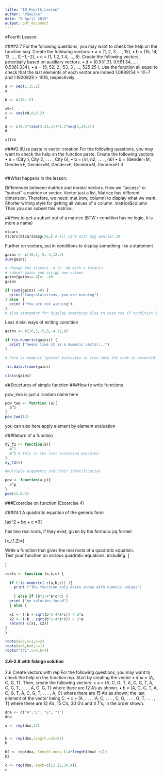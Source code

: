 ```yaml
---
title: "10_Fourth_Lesson"
author: "PGaulke"
date: "5 April 2019"
output: pdf_document
---
```


#Fourth Lesson


####2.7 For the following questions, you may want to check the help on the function seq.
Create the following vectors:
• a = (1, 2, 3, ..., 15),
• b = (15, 14, 13, ..., 0,−1,−2),
• c = (1, 1.2, 1.4, ..., 8).
Create the following vectors, potentially based on auxiliary vectors.
• d = (0.531.31, 0.561.34, ..., 0.5361.334),
• e = (5, 52, 2 , 53, 3 , ..., 525
25 ).
Use the function all.equal to check that the last elements of each vector are indeed 1.0889154 × 10−7 and
1.1920929 × 1016, respectively.


```r
a <- seq(1,15,1)
a

b <- c(15:-2)

x0=1
c <- seq(x0,8,0.2)
c

d <- c(0.5^(seq(3,36,3))*1.3^seq(1,34,3))
d

xtfrm


```

####2.8Use paste in vector creation
For the following questions, you may want to check the help on the function paste.
Create the following vectors:
• a = (City 1, City 2, . . . , City 6),
• b = (n1, n2, . . . , n6)
• b = (Gender=M, Gender=F, Gender=M, Gender=F, Gender=M, Gender=F)
3


```r




```


##What happens in the lesson:

Differences between matrice and normal vectors. How we "access" or "subset" a matrice or vector: Vector just a list, Matrice has different dimension. Therefore, we need: mat.(row, column) to display what we want.
Shorter writing style for getting all values of a column: matrice$column
Than you can subset this matrice.


##How to get a subset out of a matrice
(BTW r condition has no logic, it is more a name)
```r
mtcars
mtcars[mtcars$mpg<20,] # all cars with mpg smaller 20


```

Further on vectors, put in conditions to display something like a statement

```r

gains <- c(10,3,-5,-4,12,4)
sum(gains)

# change the element -4 to -40 with a formula
# subset gains and assign new values
gains[gains==-4]<- -40
gains

if (sum(gains) >0) {
  print("Congratulations, you are winning")
} else  {
  print ("You are not winning")
}
# else statement for display something else in case the if condition is false

```


Less trivial ways of writing condition
  
```r
gains <- c(10,3,-5,0,-4,12,4)

if (is.numeric(gains)) {
  print ("Seems like it is a numeric vector...")
}

# here is-numeric (gains) evaluates to true hece the code is exceuted.

!is.data.frame(gains)

class(gains)

```


##Structures of simple function
###How to write functions

pow_two is just a random name here
```r
pow_two <- function (a){
  a^2
}
pow_two(12)
```

you can also here apply element by element evaluation


###Return of a function

```r
my_f2 <- function(a){
  a^2
  a^3 # this is the last exression executed
}
my_f2(5)

```


```r
#multiple arguments and their identification

pow <- function(a,p){
  a^p
}
pow(12,0.5)

```


###Excercise on function (Excercise 4)

####4.1 A quadratic equation of the generic form

\[ax^2 + bx + c =0\]

has two real roots, if they exist, given by the formula: pq formel

\[x_{1,2}=\frac{ -b \pm\sqrt{b^2 -4ac}}{2a}\]

Write a function that gives the real roots of a quadratic equation.  
Test your function on  various quadratic equations, including:
\[\begin{split}5x^2 + 6x + 1 = 0\\ 5x^2 + 2x + 1 = 0\end{split}\] 

```r

roots <- function (a,b,c) {
  
  if (!is.numeric( c(a,b,c)) ){
    print ("The function only makes sense with numeric values")
    
    } else if (b^2-4*a*c<0) {
  print ("no solution found")
  } else {
  
  x1 <- (-b + sqrt(b^2-4*a*c)) / 2*a
  x2 <- (-b - sqrt(b^2-4*a*c)) / 2*a
  return( c(x1, x2))
}
}

roots(a=5,c=1,b=2)
roots(a=5,b=6,c=1)
roots("tri",c=4,b=4)

```


#### 2.6-2.8 with fidalgo solution

 2.6 Create vectors with rep
For the following questions, you may want to check the help on the function rep.
Start by creating the vector
• dna = (A, C, G, T).
Then, create the following vectors:
• a = (A, C, G, T, A, C, G, T, A, C, G, T, . . . , A, C, G, T) where there are 12 A’s as shown.
• b = (A, C, G, T, A, C, G, T, A, C, G, T, . . . , A, C) where there are 15 A’s as shown; the last element
of the vector being C.
• c = (A, . . . , A, C, . . . , C, G, . . . , G, T, . . . , T) where there are 12 A’s, 15 C’s, 30 G’s and 4 T’s, in the
order shown.

```r

dna <- c("A","C", "G", "T")
dna

a <- rep(dna,12)


b <- rep(dna,length.out=58)
b

b2 <- rep(dna, length.out= (14*length(dna) +2))
b2

c <- rep(dna, each=c(12,15,30,4))
c
```
